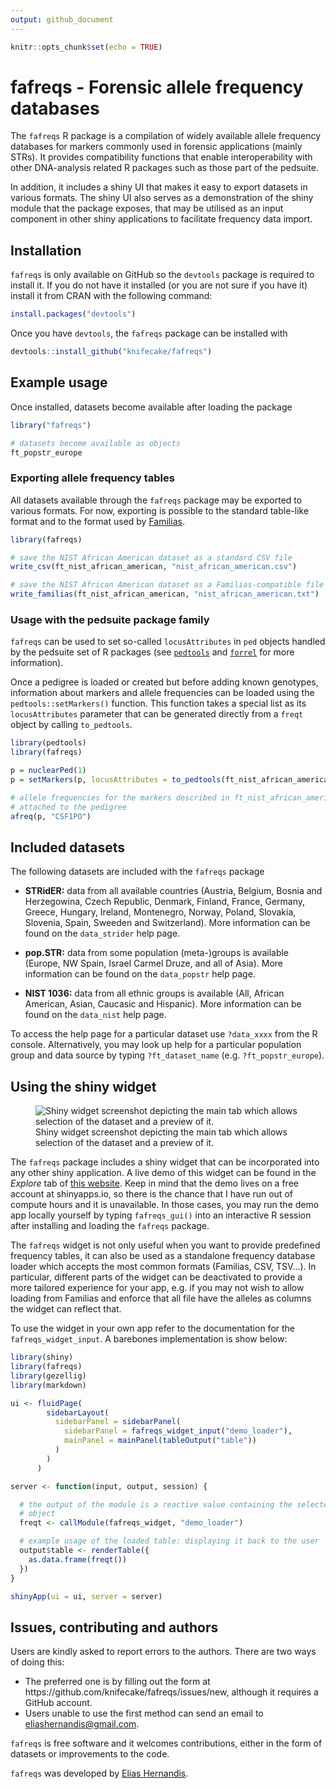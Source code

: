 ```yaml
---
output: github_document
---
```


```r
knitr::opts_chunk$set(echo = TRUE)
```

# fafreqs - Forensic allele frequency databases

The `fafreqs` R package is a compilation of widely available allele frequency databases for markers commonly used in forensic applications (mainly STRs). It provides compatibility functions that enable interoperability with other DNA-analysis related R packages such as those part of the pedsuite.

In addition, it includes a shiny UI that makes it easy to export datasets in various formats. The shiny UI also serves as a demonstration of the shiny module that the package exposes, that may be utilised as an input component in other shiny applications to facilitate frequency data import.

## Installation

`fafreqs` is only available on GitHub so the `devtools` package is required to install it. If you do not have it installed (or you are not sure if you have it) install it from CRAN with the following command:

```r
install.packages("devtools")
```

Once you have `devtools`, the `fafreqs` package can be installed with
```r
devtools::install_github("knifecake/fafreqs")
```



## Example usage

Once installed, datasets become available after loading the package

```r
library("fafreqs")

# datasets become available as objects
ft_popstr_europe
```

### Exporting allele frequency tables

All datasets available through the `fafreqs` package may be exported to various formats. For now, exporting is possible to the standard table-like format and to the format used by [Familias](https://familias.no).

```r
library(fafreqs)

# save the NIST African American dataset as a standard CSV file
write_csv(ft_nist_african_american, "nist_african_american.csv")

# save the NIST African American dataset as a Familias-compatible file
write_familias(ft_nist_african_american, "nist_african_american.txt")
```


### Usage with the pedsuite package family

`fafreqs` can be used to set so-called `locusAttributes` in `ped` objects handled by the pedsuite set of R packages (see [`pedtools`](https://github.com/magnusdv/pedtools) and [`forrel`](https://github.com/magnusdv/forrel) for more information).

Once a pedigree is loaded or created but before adding known genotypes, information about markers and allele frequencies can be loaded using the `pedtools::setMarkers()` function. This function takes a special list as its `locusAttributes` parameter that can be generated directly from a `freqt` object by calling `to_pedtools`.

```r
library(pedtools)
library(fafreqs)

p = nuclearPed(1)
p = setMarkers(p, locusAttributes = to_pedtools(ft_nist_african_american))

# allele frequencies for the markers described in ft_nist_african_american are
# attached to the pedigree
afreq(p, "CSF1PO")
```

## Included datasets

The following datasets are included with the `fafreqs` package

- **STRidER:** data from all available countries (Austria, Belgium, Bosnia and Herzegowina, Czech Republic, Denmark, Finland, France, Germany, Greece, Hungary, Ireland, Montenegro, Norway, Poland, Slovakia, Slovenia, Spain, Sweeden and Switzerland). More information can be found on the `data_strider` help page.

- **pop.STR:** data from some population (meta-)groups is available (Europe, NW Spain, Israel Carmel Druze, and all of Asia). More information can be found on the `data_popstr` help page.

- **NIST 1036:** data from all ethnic groups is available (All, African American, Asian, Caucasic and Hispanic). More information can be found on the `data_nist` help page.

To access the help page for a particular dataset use `?data_xxxx` from the R console. Alternatively, you may look up help for a particular population group and data source by typing `?ft_dataset_name` (e.g. `?ft_popstr_europe`).

## Using the shiny widget

![Shiny widget screenshot depicting the main tab which allows selection of the dataset and a preview of it.](man/figures/fafreqs-widget-screenshot.png)

The `fafreqs` package includes a shiny widget that can be incorporated into any other shiny application. A live demo of this widget can be found in the *Explore* tab of [this website](https://knifecake.shinyapps.io/fafreqs_shiny/). Keep in mind that the demo lives on a free account at shinyapps.io, so there is the chance that I have run out of compute hours and it is unavailable. In those cases, you may run the demo app locally yourself by typing `fafreqs_gui()` into an interactive R session after installing and loading the `fafreqs` package.

The `fafreqs` widget is not only useful when you want to provide predefined frequency tables, it can also be used as a standalone frequency database loader which accepts the most common formats (Familias, CSV, TSV...). In particular, different parts of the widget can be deactivated to provide a more tailored experience for your app, e.g. if you may not wish to allow loading from Familias and enforce that all file have the alleles as columns the widget can reflect that.

To use the widget in your own app refer to the documentation for the `fafreqs_widget_input`. A barebones implementation is show below:

```r
library(shiny)
library(fafreqs)
library(gezellig)
library(markdown)

ui <- fluidPage(
        sidebarLayout(
          sidebarPanel = sidebarPanel(
            sidebarPanel = fafreqs_widget_input("demo_loader"),
            mainPanel = mainPanel(tableOutput("table"))
          )
        )
      )

server <- function(input, output, session) {

  # the output of the module is a reactive value containing the selected freqt
  # object
  freqt <- callModule(fafreqs_widget, "demo_loader")

  # example usage of the loaded table: displaying it back to the user
  output$table <- renderTable({
    as.data.frame(freqt())
  })
}

shinyApp(ui = ui, server = server)
```


## Issues, contributing and authors

Users are kindly asked to report errors to the authors. There are two ways of doing this:

- The preferred one is by filling out the form at https://github.com/knifecake/fafreqs/issues/new, although it requires a GitHub account.
- Users unable to use the first method can send an email to [eliashernandis@gmail.com](mailto:eliashernandis@gmail.com).

`fafreqs` is free software and it welcomes contributions, either in the form of datasets or improvements to the code.

`fafreqs` was developed by [Elias Hernandis](https://hernandis.me/).
